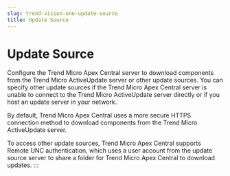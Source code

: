 ```yaml
---
slug: trend-vision-one-update-source
title: Update Source
---
```

# Update Source

Configure the Trend Micro Apex Central server to download components from the Trend Micro ActiveUpdate server or other update sources. You can specify other update sources if the Trend Micro Apex Central server is unable to connect to the Trend Micro ActiveUpdate server directly or if you host an update server in your network.

By default, Trend Micro Apex Central uses a more secure HTTPS connection method to download components from the Trend Micro ActiveUpdate server.

To access other update sources, Trend Micro Apex Central supports Remote UNC authentication, which uses a user account from the update source server to share a folder for Trend Micro Apex Central to download updates.
:::
